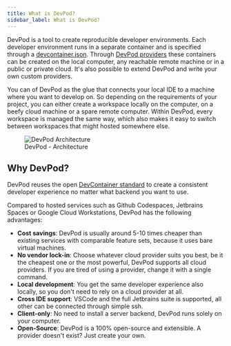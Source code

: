 ```yaml
---
title: What is DevPod?
sidebar_label: What is DevPod?
---
```


DevPod is a tool to create reproducible developer environments. Each developer environment runs in a separate container and is specified through a [devcontainer.json](https://containers.dev/). Through [DevPod providers](./managing-providers/what-are-providers) these containers can be created on the local computer, any reachable remote machine or in a public or private cloud. It's also possible to extend DevPod and write your own custom providers.

You can of DevPod as the glue that connects your local IDE to a machine where you want to develop on. So depending on the requirements of your project, you can either create a workspace locally on the computer, on a beefy cloud machine or a spare remote computer. Within DevPod, every workspace is managed the same way, which also makes it easy to switch between workspaces that might hosted somewhere else.


<figure>
  <img src="/docs/media/devpod-architecture.svg" alt="DevPod Architecture" />
  <figcaption>DevPod - Architecture</figcaption>
</figure>

## Why DevPod?

DevPod reuses the open [DevContainer standard](https://containers.dev/) to create a consistent developer experience no matter what backend you want to use.

Compared to hosted services such as Github Codespaces, Jetbrains Spaces or Google Cloud Workstations, DevPod has the following advantages:
* **Cost savings**: DevPod is usually around 5-10 times cheaper than existing services with comparable feature sets, because it uses bare virtual machines.
* **No vendor lock-in**: Choose whatever cloud provider suits you best, be it the cheapest one or the most powerful, DevPod supports all cloud providers. If you are tired of using a provider, change it with a single command.
* **Local development**: You get the same developer experience also locally, so you don't need to rely on a cloud provider at all.
* **Cross IDE support**: VSCode and the full Jetbrains suite is supported, all other can be connected through simple ssh.
* **Client-only**: No need to install a server backend, DevPod runs solely on your computer.
* **Open-Source**: DevPod is a 100% open-source and extensible. A provider doesn't exist? Just create your own.